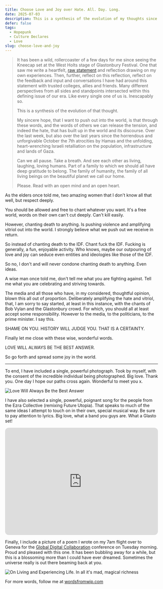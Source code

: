 ```yaml
---
title: Choose Love and Joy over Hate. All. Day. Long.
date: 2025-07-03
description: This is a synthesis of the evolution of my thoughts since making a statement on Gaza after witnessing the Kneecap set.
defer: false
tags:
  - Hopepunk
  - Culture Declares
  - Love
slug: choose-love-and-joy
---
```


> It has been a wild, rollercoaster of a few days for me since seeing the Kneecap
> set at the West Holts stage of Glastonbury Festival. One that saw me write a heartfelt,
> [raw statement](https://futurewip.com/a-statement-on-gaza) and reflection drawing on my own experiences. 
> Then, further, reflect on this reflection, reflect on the feedback and input and conversations I have had around this statement with
> trusted colleges, allies and friends. Many different perspectives from all sides and standpoints 
> intersected within this defining issue of our era. Like every single one of us is. Inescapably so.
>
> This is a synthesis of the evolution of that thought.
>
> My sincere hope, that I want to push out into the world, is that through these words, and the words of others
> we can release the tension, and indeed the hate, that has built up in the world and its discourse. Over the last week,
> but also over the last years since the horrendous and unforgivable October the 7th atrocities by Hamas
> and the unfolding, heart-wrenching Israeli retalliation on the population, infrastructure and lands of Gaza.
>
> Can we all pause. Take a breath. And see each other as living, laughing, loving humans. Part of a family to which we should all have deep gratitude to belong.
> The family of humanity, the family of all living beings on the beautiful planet we call our home.
>
> Please. Read with an open mind and an open heart.


As the elders once told me, two amazing women that I don't know all that well, but respect deeply.

You should be allowed and free to chant whatever you want. It's a free world, words on their own can't cut deeply. Can't kill easily.

However, chanting death to anything. Is pushing violence and amplifying vitriol out into the world. I strongly believe what we push out we receive in return.

So instead of chanting death to the IDF. Chant fuck the IDF. Fucking is generally, a fun, enjoyable activity. Who knows, maybe our outpouring of love and joy can seduce even entities and ideologies like those of the IDF.

So no, I don't and will never condone chanting death to anything. Even ideas.

A wise man once told me, don't tell me what you are fighting against. Tell me what you are celebrating and striving towards.

The media and all those who have, in my considered, thoughtful opinion, blown this all out of proportion. Deliberately amplifying the hate and vitriol, that, I am sorry to say started, at least in this instance, with the chants of Bob Vylan and the Glastonbury crowd. For which, you should all at least accept some responsibility. However to the media, to the politicians, to the prime minister. I say this.

SHAME ON YOU. HISTORY WILL JUDGE YOU. THAT IS A CERTAINTY.

Finally let me close with these wise, wonderful words.

LOVE WILL ALWAYS BE THE BEST ANSWER.

So go forth and spread some joy in the world.

<hr/>

To end, I have included a single, powerful photograph. Took by myself, with the consent of the incredible individual being photographed. Big love. Thank you. One day I hope our paths cross again. Wonderful to meet you x.

![Love Will Always Be the Best Answer](./lovetatbest.jpg)

I have also selected a single, powerful, poignant song for the people from the Ezra Collective (remixing Future Utopia). That speaks to much of the same ideas I attempt to touch on in their own, special musical way. Be sure to pay attention to lyrics. Big love, what a band you guys are. What a Glasto set!

<iframe style="border-radius:12px" src="https://open.spotify.com/embed/track/0gSLaX91J2Cs9cWXqsRc4X?utm_source=generator" width="100%" height="352" frameBorder="0" allowfullscreen="" allow="autoplay; clipboard-write; encrypted-media; fullscreen; picture-in-picture" loading="lazy"></iframe>

Finally, I include a picture of a poem I wrote on my 7am flight over to Geneva for the [Global Digital Collaboration](https://globaldigitalcollaboration.org) conference on Tuesday morning. Proud and pleased with this one. It has been bubbling away for a while, but this is a blossoming more than I could have ever dreamed. Sometimes the universe really is out there beaming back at you.

![On Living and Experiencing Life. In all it's mad, magical richness](./magic-poem.jpg)

For more words, follow me at [wordsfromwip.com](https://wordsfromwip.com)
